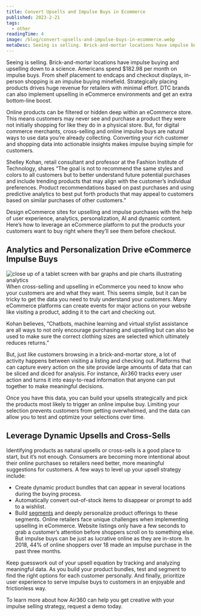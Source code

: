 ```yaml
---
title: Convert Upsells and Impulse Buys in Ecommerce
published: 2023-2-21
tags:
  - other
readingTime: 4
image: /blog/convert-upsells-and-impulse-buys-in-ecommerce.webp
metaDesc: Seeing is selling. Brick-and-mortar locations have impulse buying and upselling down to a science. Americans spend $182.98 per month on impulse buys. From shelf placement to endcaps and checkout displays, in-person shopping is an impulse buying minefield.
---
```


Seeing is selling. Brick-and-mortar locations have impulse buying and upselling down to a science. Americans spend $182.98 per month on impulse buys. From shelf placement to endcaps and checkout displays, in-person shopping is an impulse buying minefield. Strategically placing products drives huge revenue for retailers with minimal effort. DTC brands can also implement upselling in eCommerce environments and get an extra bottom-line boost.

Online products can be filtered or hidden deep within an eCommerce store. This means customers may never see and purchase a product they were not initially shopping for like they do in a physical store. But, for digital commerce merchants, cross-selling and online impulse buys are natural ways to use data you’re already collecting. Converting your rich customer and shopping data into actionable insights makes impulse buying simple for customers.

Shelley Kohan, retail consultant and professor at the Fashion Institute of Technology, shares “The goal is not to recommend the same styles and colors to all customers but to better understand future potential purchases and include trending products that may align with the customer’s individual preferences. Product recommendations based on past purchases and using predictive analytics to best put forth products that may appeal to customers based on similar purchases of other customers.”

Design eCommerce sites for upselling and impulse purchases with the help of user experience, analytics, personalization, AI and dynamic content. Here’s how to leverage an eCommerce platform to put the products your customers want to buy right where they’ll see them before checkout.

## Analytics and Personalization Drive eCommerce Impulse Buys

![close up of a tablet screen with bar graphs and pie charts illustrating analytics](/blog/convert-upsells-and-impulse-buys-in-ecommerce-1.webp)
When cross-selling and upselling in eCommerce you need to know who your customers are and what they want. This seems simple, but it can be tricky to get the data you need to truly understand your customers. Many eCommerce platforms can create events for major actions on your website like visiting a product, adding it to the cart and checking out.

<BlogInnerCard slug='personalise-and-target-new-customers-with-first-party-data' />
Kohan believes, “Chatbots, machine learning and virtual stylist assistance are all ways to not only encourage purchasing and upselling but can also be used to make sure the correct clothing sizes are selected
which ultimately reduces returns.”

But, just like customers browsing in a brick-and-mortar store, a lot of activity happens between visiting a listing and checking out. Platforms that can capture every action on the site provide large amounts of data that can be sliced and diced for analysis. For instance, Air360 tracks every user action and turns it into easy-to-read information that anyone can put together to make meaningful decisions.

Once you have this data, you can build your upsells strategically and pick the products most likely to trigger an online impulse buy. Limiting your selection prevents customers from getting overwhelmed, and the data can allow you to test and optimize your selections over time.

## Leverage Dynamic Upsells and Cross-Sells

Identifying products as natural upsells or cross-sells is a good place to start, but it’s not enough. Consumers are becoming more intentional about their online purchases so retailers need better, more meaningful suggestions for customers. A few ways to level up your upsell strategy include:

- Create dynamic product bundles that can appear in several locations during the buying process.
- Automatically convert out-of-stock items to disappear or prompt to add to a wishlist.
- Build [segments](/en/product/capabilities/events-segments/) and deeply personalize product offerings to these segments.
  Online retailers face unique challenges when implementing upselling in eCommerce. Website listings only have a few seconds to grab a customer’s attention before shoppers scroll on to something else. But impulse buys can be just as lucrative online as they are in-store. In 2018, 44% of online shoppers over 18 made an impulse purchase in the past three months.

Keep guesswork out of your upsell equation by tracking and analyzing meaningful data. As you build your product bundles, test and segment to find the right options for each customer personally. And finally, prioritize user experience to serve impulse buys to customers in an enjoyable and frictionless way.

To learn more about how Air360 can help you get creative with your impulse selling strategy, request a demo today.
